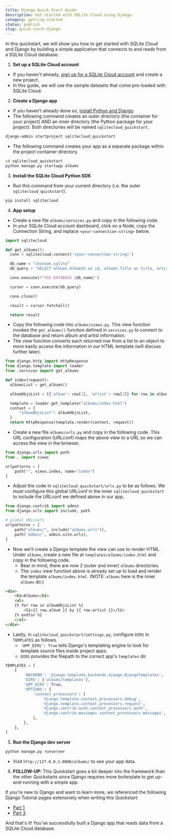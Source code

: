 ```yaml
---
title: Django Quick Start Guide
description: Get started with SQLite Cloud using Django.
category: getting-started
status: publish
slug: quick-start-django
---
```


In this quickstart, we will show you how to get started with SQLite Cloud and Django by building a simple application that connects to and reads from a SQLite Cloud database.

1. **Set up a SQLite Cloud account**
  - If you haven't already, <a href="https://dashboard.sqlitecloud.io/auth/sign-in" target="_blank">sign up for a SQLite Cloud account</a> and create a new project.
  - In this guide, we will use the sample datasets that come pre-loaded with SQLite Cloud.

2. **Create a Django app**
  - If you haven't already done so, <a href="https://docs.djangoproject.com/en/5.0/intro/install/" target="_blank">install Python and Django</a>.
  - The following command creates an outer directory (the container for your project) AND an inner directory (the Python package for your project). Both directories will be named `sqlitecloud_quickstart`.

```bash
django-admin startproject sqlitecloud_quickstart
```
  - The following command creates your app as a separate package within the project container directory.

```bash
cd sqlitecloud_quickstart
python manage.py startapp albums
```

3. **Install the SQLite Cloud Python SDK**
  - Run this command from your current directory (i.e. the outer `sqlitecloud_quickstart`).

```bash
pip install sqlitecloud
```

4. **App setup**
  - Create a new file `albums/services.py` and copy in the following code.
  - In your SQLite Cloud account dashboard, click on a Node, copy the Connection String, and replace `<your-connection-string>` below.

```python
import sqlitecloud

def get_albums():
  conn = sqlitecloud.connect('<your-connection-string>')

  db_name = "chinook.sqlite"
  db_query = "SELECT albums.AlbumId as id, albums.Title as title, artists.name as artist FROM albums INNER JOIN artists WHERE artists.ArtistId = albums.ArtistId LIMIT 20"

  conn.execute(f"USE DATABASE {db_name}")

  cursor = conn.execute(db_query)

  conn.close()

  result = cursor.fetchall()

  return result
```

  - Copy the following code into `albums/views.py`. This view function invokes the `get_albums()` function defined in `services.py` to connect to the database and return album and artist information.
  - The view function converts each returned row from a list to an object to more easily access the information in our HTML template (will discuss further later).

```python
from django.http import HttpResponse
from django.template import loader
from .services import get_albums

def index(request):
  albumsList = get_albums()

  albumObjsList = [{'album': row[1], 'artist': row[2]} for row in albumsList]

  template = loader.get_template("albums/index.html")
  context = {
      "albumObjsList": albumObjsList,
  }
  return HttpResponse(template.render(context, request))
```

  - Create a new file `albums/urls.py` and copy in the following code. This URL configuration (URLconf) maps the above view to a URL so we can access the view in the browser.

```python
from django.urls import path
from . import views

urlpatterns = [
    path("", views.index, name="index")
]
```

  - Adjust the code in `sqlitecloud_quickstart/urls.py` to be as follows. We must configure this global URLconf in the inner `sqlitecloud_quickstart` to include the URLconf we defined above in our app.

```python
from django.contrib import admin
from django.urls import include, path

# global URLconfs
urlpatterns = [
    path("albums/", include("albums.urls")),
    path('admin/', admin.site.urls),
]
```

  - Now we'll create a Django template the view can use to render HTML. Under `albums`, create a new file at `templates/albums/index.html` and copy in the following code.
    - Bear in mind, there are now 2 (outer and inner) `albums` directories.
    - The `index` view function above is already set up to load and render the template `albums/index.html`. (NOTE: `albums` here is the inner `albums` dir.)

```html
<div>
    <h1>Albums</h1>
    <ul>
    {% for row in albumObjsList %}
        <li>{{ row.album }} by {{ row.artist }}</li>
    {% endfor %}
    </ul>
</div>
```
  - Lastly, in `sqlitecloud_quickstart/settings.py`, configure `DIRS` in `TEMPLATES` as follows.
    - `'APP_DIRS': True` tells Django's templating engine to look for template source files inside project apps.
    - `DIRS` provides the filepath to the correct app's `templates` dir.

```python
TEMPLATES = [
    {
        'BACKEND': 'django.template.backends.django.DjangoTemplates',
        'DIRS': ['albums/templates'],
        'APP_DIRS': True,
        'OPTIONS': {
            'context_processors': [
                'django.template.context_processors.debug',
                'django.template.context_processors.request',
                'django.contrib.auth.context_processors.auth',
                'django.contrib.messages.context_processors.messages',
            ],
        },
    },
]
```

5. **Run the Django dev server**

```bash
python manage.py runserver
```

  - Visit `http://127.0.0.1:8000/albums/` to see your app data.

6. **FOLLOW-UP:**
This Quickstart goes a bit deeper into the framework than the other Quickstarts since Django requires more boilerplate to get up-and-running with a simple app.

If you're new to Django and want to learn more, we referenced the following Django Tutorial pages extensively when writing this Quickstart:
  - <a href="https://docs.djangoproject.com/en/5.0/intro/tutorial01" target="_blank">Part 1</a>
  - <a href="https://docs.djangoproject.com/en/5.0/intro/tutorial03" target="_blank">Part 3</a>

And that's it! You've successfully built a Django app that reads data from a SQLite Cloud database.